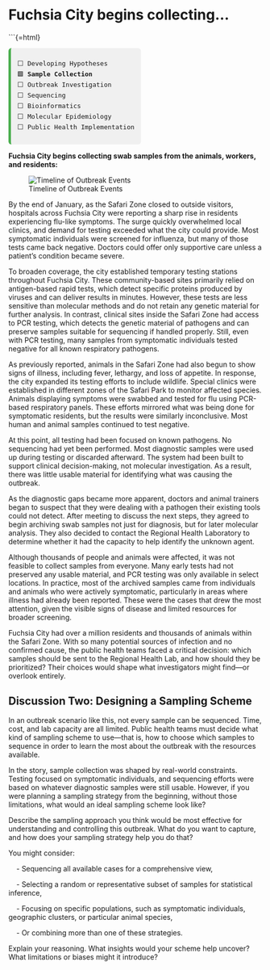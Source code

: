 # Fuchsia City begins collecting...

```{=html}
<div style="font-family:monospace; font-size: 0.9em; background:#f0f0f0; border-left: 5px solid #4CAF50; padding: 0.75em 1em; margin-top: 1em; border-radius: 6px; width: fit-content;">
⬜ Developing Hypotheses<br>
🟩 <strong>Sample Collection</strong><br>
⬜ Outbreak Investigation<br>
⬜ Sequencing<br>
⬜ Bioinformatics<br>
⬜ Molecular Epidemiology <br>
⬜ Public Health Implementation
</div>


**Fuchsia City begins collecting swab samples from the animals, workers, and residents:**

![Timeline of Outbreak Events](../images/timeline_situation_escalates.JPEG)


By the end of January, as the Safari Zone closed to outside visitors, hospitals across Fuchsia City were reporting a sharp rise in residents experiencing flu-like symptoms. The surge quickly overwhelmed local clinics, and demand for testing exceeded what the city could provide. Most symptomatic individuals were screened for influenza, but many of those tests came back negative. Doctors could offer only supportive care unless a patient's condition became severe.

To broaden coverage, the city established temporary testing stations throughout Fuchsia City. These community-based sites primarily relied on antigen-based rapid tests, which detect specific proteins produced by viruses and can deliver results in minutes. However, these tests are less sensitive than molecular methods and do not retain any genetic material for further analysis. In contrast, clinical sites inside the Safari Zone had access to PCR testing, which detects the genetic material of pathogens and can preserve samples suitable for sequencing if handled properly. Still, even with PCR testing, many samples from symptomatic individuals tested negative for all known respiratory pathogens.

As previously reported, animals in the Safari Zone had also begun to show signs of illness, including fever, lethargy, and loss of appetite. In response, the city expanded its testing efforts to include wildlife. Special clinics were established in different zones of the Safari Park to monitor affected species. Animals displaying symptoms were swabbed and tested for flu using PCR-based respiratory panels. These efforts mirrored what was being done for symptomatic residents, but the results were similarly inconclusive. Most human and animal samples continued to test negative.

At this point, all testing had been focused on known pathogens. No sequencing had yet been performed. Most diagnostic samples were used up during testing or discarded afterward. The system had been built to support clinical decision-making, not molecular investigation. As a result, there was little usable material for identifying what was causing the outbreak.

As the diagnostic gaps became more apparent, doctors and animal trainers began to suspect that they were dealing with a pathogen their existing tools could not detect. After meeting to discuss the next steps, they agreed to begin archiving swab samples not just for diagnosis, but for later molecular analysis. They also decided to contact the Regional Health Laboratory to determine whether it had the capacity to help identify the unknown agent.

Although thousands of people and animals were affected, it was not feasible to collect samples from everyone. Many early tests had not preserved any usable material, and PCR testing was only available in select locations. In practice, most of the archived samples came from individuals and animals who were actively symptomatic, particularly in areas where illness had already been reported. These were the cases that drew the most attention, given the visible signs of disease and limited resources for broader screening.

Fuchsia City had over a million residents and thousands of animals within the Safari Zone. With so many potential sources of infection and no confirmed cause, the public health teams faced a critical decision: which samples should be sent to the Regional Health Lab, and how should they be prioritized? Their choices would shape what investigators might find—or overlook entirely.

## Discussion Two: Designing a Sampling Scheme

In an outbreak scenario like this, not every sample can be sequenced. Time, cost, and lab capacity are all limited. Public health teams must decide what kind of sampling scheme to use—that is, how to choose which samples to sequence in order to learn the most about the outbreak with the resources available.

In the story, sample collection was shaped by real-world constraints. Testing focused on symptomatic individuals, and sequencing efforts were based on whatever diagnostic samples were still usable. However, if you were planning a sampling strategy from the beginning, without those limitations, what would an ideal sampling scheme look like?

Describe the sampling approach you think would be most effective for understanding and controlling this outbreak. What do you want to capture, and how does your sampling strategy help you do that?

You might consider:

&nbsp;&nbsp;&nbsp; - Sequencing all available cases for a comprehensive view,

&nbsp;&nbsp;&nbsp; - Selecting a random or representative subset of samples for statistical inference,

&nbsp;&nbsp;&nbsp; - Focusing on specific populations, such as symptomatic individuals, geographic clusters, or particular animal species,

&nbsp;&nbsp;&nbsp; - Or combining more than one of these strategies.

Explain your reasoning. What insights would your scheme help uncover? What limitations or biases might it introduce?


